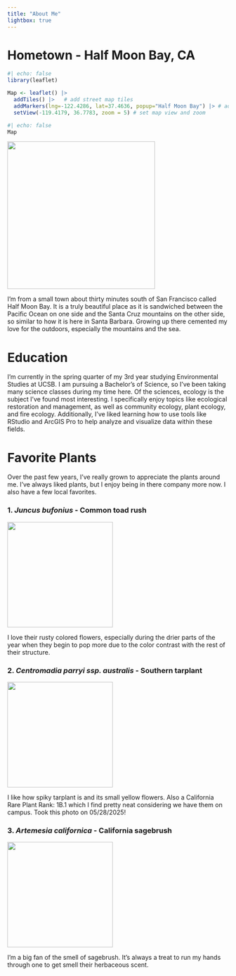 ```yaml
---
title: "About Me"
lightbox: true
---
```


# Hometown - Half Moon Bay, CA

```r
#| echo: false
library(leaflet)

Map <- leaflet() |> 
  addTiles() |>   # add street map tiles
  addMarkers(lng=-122.4286, lat=37.4636, popup="Half Moon Bay") |> # add marker at Half Moon Bay
  setView(-119.4179, 36.7783, zoom = 5) # set map view and zoom
```

```r
#| echo: false
Map
```


![](media/HMB2.jpg){height="3.5in"}

I'm from a small town about thirty minutes south of San Francisco called Half Moon Bay. It is a truly beautiful place as it is sandwiched between the Pacific Ocean on one side and the Santa Cruz mountains on the other side, so similar to how it is here in Santa Barbara. Growing up there cemented my love for the outdoors, especially the mountains and the sea.

# Education

I'm currently in the spring quarter of my 3rd year studying Environmental Studies at UCSB. I am pursuing a Bachelor's of Science, so I've been taking many science classes during my time here. Of the sciences, ecology is the subject I've found most interesting. I specifically enjoy topics like ecological restoration and management, as well as community ecology, plant ecology, and fire ecology. Additionally, I've liked learning how to use tools like RStudio and ArcGIS Pro to help analyze and visualize data within these fields. 

# Favorite Plants

Over the past few years, I've really grown to appreciate the plants around me. I've always liked plants, but I enjoy being in there company more now. I also have a few local favorites.

### 1. *Juncus bufonius* - Common toad rush


![](media/j_bufonius.jpg){height="2.5in" group="plant-gallery" fig-align="center"}

I love their rusty colored flowers, especially during the drier parts of the year when they begin to pop more due to the color contrast with the rest of their structure.

### 2. *Centromadia parryi ssp. australis* - Southern tarplant


![](media/c_parryi.jpeg){height="2.5in" group="plant-gallery" fig-align="center"}

I like how spiky tarplant is and its small yellow flowers. Also a California Rare Plant Rank: 1B.1 which I find pretty neat considering we have them on campus. Took this photo on 05/28/2025!

### 3. *Artemesia californica* - California sagebrush


![](media/a_californica.jpg){height="2.5in" group="plant-gallery" fig-align="center"}

I'm a big fan of the smell of sagebrush. It's always a treat to run my hands through one to get smell their herbaceous scent.


